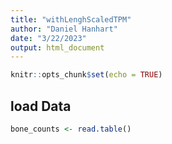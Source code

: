 ```yaml
---
title: "withLenghScaledTPM"
author: "Daniel Hanhart"
date: "3/22/2023"
output: html_document
---
```


```r
knitr::opts_chunk$set(echo = TRUE)


```

## load Data


```r
bone_counts <- read.table()

```


